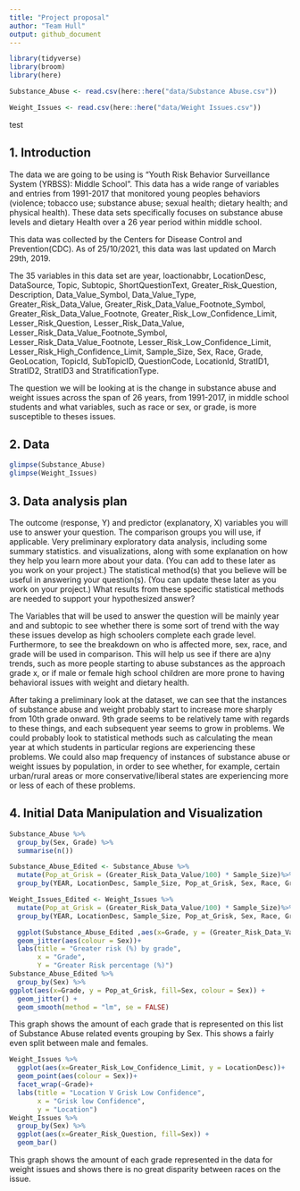 ```yaml
---
title: "Project proposal"
author: "Team Hull"
output: github_document
---
```


```r
library(tidyverse)
library(broom)
library(here)
```
```r
Substance_Abuse <- read.csv(here::here("data/Substance Abuse.csv"))
```
```r
Weight_Issues <- read.csv(here::here("data/Weight Issues.csv"))
```




test

## 1. Introduction

The data we are going to be using is "Youth Risk Behavior Surveillance System (YRBSS): Middle School". This data has a wide range of variables and entries from 1991-2017 that monitored young peoples behaviors (violence; tobacco use; substance abuse; sexual health; dietary health; and physical health). These data sets specifically focuses on substance abuse levels and dietary Health over a 26 year period within middle school.

This data was collected by the Centers for Disease Control and Prevention(CDC). As of 25/10/2021, this data was last updated on March 29th, 2019. 

The 35 variables in this data set are year, loactionabbr, LocationDesc, DataSource, Topic, Subtopic, ShortQuestionText, Greater_Risk_Question, Description, Data_Value_Symbol, Data_Value_Type, Greater_Risk_Data_Value, Greater_Risk_Data_Value_Footnote_Symbol, Greater_Risk_Data_Value_Footnote, Greater_Risk_Low_Confidence_Limit, Lesser_Risk_Question,
Lesser_Risk_Data_Value, Lesser_Risk_Data_Value_Footnote_Symbol, Lesser_Risk_Data_Value_Footnote, Lesser_Risk_Low_Confidence_Limit, Lesser_Risk_High_Confidence_Limit, Sample_Size, Sex, Race, Grade, GeoLocation, TopicId, SubTopicID, QuestionCode, LocationId, StratID1, StratID2, StratID3 and StratificationType.

The question we will be looking at is the change in substance abuse and weight issues across the span of 26 years, from 1991-2017, in middle school students and what variables, such as race or sex, or grade, is more susceptible to theses issues.

## 2. Data

```r
glimpse(Substance_Abuse)
glimpse(Weight_Issues)
```

## 3. Data analysis plan

The outcome (response, Y) and predictor (explanatory, X) variables you will use to answer your question.
The comparison groups you will use, if applicable.
Very preliminary exploratory data analysis, including some summary statistics. and visualizations, along with some explanation on how they help you learn more about your data. (You can add to these later as you work on your project.)
The statistical method(s) that you believe will be useful in answering your question(s). (You can update these later as you work on your project.)
What results from these specific statistical methods are needed to support your hypothesized answer?

The Variables that will be used to answer the question will be mainly year and and subtopic to see whether there is some sort of trend with the way these issues develop as high schoolers complete each grade level. Furthermore, to see the breakdown on who is affected more, sex, race, and grade will be used in comparison. This will help us see if there are a)ny trends, such as more people starting to abuse substances as the approach grade x, or if male or female high school children are more prone to having behavioral issues with weight and dietary health. 

After taking a preliminary look at the dataset, we can see that the instances of substance abuse and weight probably start to increase more sharply from 10th grade onward. 9th grade seems to be relatively tame with regards to these things, and each subsequent year seems to grow in problems. We could probably look to statistical methods such as calculating the mean year at which students in particular regions are experiencing these problems. We could also map frequency of instances of substance abuse or weight issues by population, in order to see whether, for example, certain urban/rural areas or more conservative/liberal states are experiencing more or less of each of these problems. 

## 4. Initial Data Manipulation and Visualization 

```r
Substance_Abuse %>%
  group_by(Sex, Grade) %>%
  summarise(n())
```

```r
Substance_Abuse_Edited <- Substance_Abuse %>%
  mutate(Pop_at_Grisk = (Greater_Risk_Data_Value/100) * Sample_Size)%>%
  group_by(YEAR, LocationDesc, Sample_Size, Pop_at_Grisk, Sex, Race, Grade, Greater_Risk_Data_Value,Greater_Risk_High_Confidence_Limit, Greater_Risk_Low_Confidence_Limit, Lesser_Risk_Low_Confidence_Limit, Lesser_Risk_High_Confidence_Limit, GeoLocation, QuestionCode, LocationId)
```

```r
Weight_Issues_Edited <- Weight_Issues %>%
  mutate(Pop_at_Grisk = (Greater_Risk_Data_Value/100) * Sample_Size)%>%
  group_by(YEAR, LocationDesc, Sample_Size, Pop_at_Grisk, Sex, Race, Grade, Greater_Risk_Data_Value, Greater_Risk_High_Confidence_Limit, Greater_Risk_Low_Confidence_Limit, Lesser_Risk_High_Confidence_Limit, Lesser_Risk_Low_Confidence_Limit, GeoLocation, QuestionCode, LocationId)
```






```r
  ggplot(Substance_Abuse_Edited ,aes(x=Grade, y = (Greater_Risk_Data_Value/100))) +
  geom_jitter(aes(colour = Sex))+
  labs(title = "Greater risk (%) by grade",
       x = "Grade",
       Y = "Greater Risk percentage (%)")
Substance_Abuse_Edited %>%
  group_by(Sex) %>%
ggplot(aes(x=Grade, y = Pop_at_Grisk, fill=Sex, colour = Sex)) +
  geom_jitter() +
  geom_smooth(method = "lm", se = FALSE)
```

This graph shows the amount of each grade that is represented on this list of Substance Abuse related events grouping by Sex. This shows a fairly even split between male and females.
```r
Weight_Issues %>%
  ggplot(aes(x=Greater_Risk_Low_Confidence_Limit, y = LocationDesc))+
  geom_point(aes(colour = Sex))+
  facet_wrap(~Grade)+
  labs(title = "Location V Grisk Low Confidence",
       x = "Grisk low Confidence",
       y = "Location")
Weight_Issues %>%
  group_by(Sex) %>%
  ggplot(aes(x=Greater_Risk_Question, fill=Sex)) +
  geom_bar()
```

This graph shows the amount of each grade represented in the data for weight issues and shows there is no great disparity between races on the issue.


